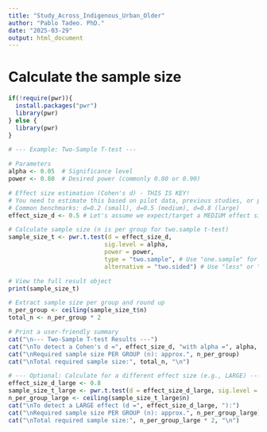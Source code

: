 ```yaml
---
title: "Study_Across_Indigenous_Urban_Older"
author: "Pablo Tadeo. PhD."
date: "2025-03-29"
output: html_document
---
```


# Calculate the sample size

```r
if(!require(pwr)){
  install.packages("pwr")
  library(pwr)
} else {
  library(pwr)
}
```

```r
# --- Example: Two-Sample T-test ---

# Parameters
alpha <- 0.05  # Significance level
power <- 0.80  # Desired power (commonly 0.80 or 0.90)

# Effect size estimation (Cohen's d) - THIS IS KEY!
# You need to estimate this based on pilot data, previous studies, or practical significance.
# Common benchmarks: d=0.2 (small), d=0.5 (medium), d=0.8 (large)
effect_size_d <- 0.5 # Let's assume we expect/target a MEDIUM effect size

# Calculate sample size (n is per group for two.sample t-test)
sample_size_t <- pwr.t.test(d = effect_size_d,
                           sig.level = alpha,
                           power = power,
                           type = "two.sample", # Use "one.sample" for one-sample t-test, "paired" for paired t-test
                           alternative = "two.sided") # Use "less" or "greater" for one-sided tests

# View the full result object
print(sample_size_t)

# Extract sample size per group and round up
n_per_group <- ceiling(sample_size_t$n)
total_n <- n_per_group * 2

# Print a user-friendly summary
cat("\n--- Two-Sample T-test Results ---")
cat("\nTo detect a Cohen's d =", effect_size_d, "with alpha =", alpha, "and power =", power)
cat("\nRequired sample size PER GROUP (n): approx.", n_per_group)
cat("\nTotal required sample size:", total_n, "\n")

# --- Optional: Calculate for a different effect size (e.g., LARGE) ---
effect_size_d_large <- 0.8
sample_size_t_large <- pwr.t.test(d = effect_size_d_large, sig.level = alpha, power = power, type = "two.sample", alternative = "two.sided")
n_per_group_large <- ceiling(sample_size_t_large$n)
cat("\nTo detect a LARGE effect (d =", effect_size_d_large, "):")
cat("\nRequired sample size PER GROUP (n): approx.", n_per_group_large)
cat("\nTotal required sample size:", n_per_group_large * 2, "\n")
```
